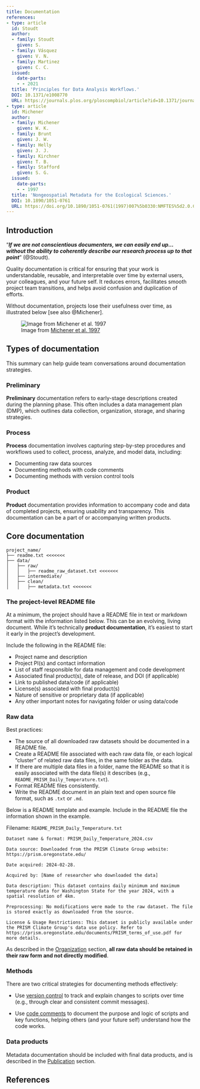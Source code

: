 ```yaml
---
title: Documentation
references:
- type: article
  id: Stoudt
  author:
  - family: Stoudt
    given: S.
  - family: Vásquez
    given: V. N.
  - family: Martinez
    given: C. C.
  issued:
    date-parts:
    - - 2021
  title: 'Principles for Data Analysis Workflows.'
  DOI: 10.1371/e1008770
  URL: https://journals.plos.org/ploscompbiol/article?id=10.1371/journal.pcbi.1008770
- type: article
  id: Michener
  author:
  - family: Michener
    given: W. K.
  - family: Brunt
    given: J. W.
  - family: Helly
    given: J. J.
  - family: Kirchner
    given: T. B.
  - family: Stafford
    given: S. G.
  issued:
    date-parts:
    - - 1997
  title: 'Nongeospatial Metadata for the Ecological Sciences.'
  DOI: 10.1890/1051-0761
  URL: https://doi.org/10.1890/1051-0761(1997)007%5b0330:NMFTES%5d2.0.CO;2
---
```


## Introduction

“*__If we are not conscientious documenters, we can easily end up… without the ability to coherently describe our research process up to that point__*” (@Stoudt). 

Quality documentation is critical for ensuring that your work is understandable, reusable, and interpretable over time by external users, your colleagues, and your future self. It reduces errors, facilitates smooth project team transitions, and helps avoid confusion and duplication of efforts. 

Without documentation, projects lose their usefulness over time, as illustrated below [see also @Michener].

![Image from [Michener et al. 1997](https://doi.org/10.1890/1051-0761(1997)007%5b0330:NMFTES%5d2.0.CO;2)](../../images/information_loss.png)

## Types of documentation

This summary can help guide team conversations around documentation strategies.

### Preliminary

__Preliminary__ documentation refers to early-stage descriptions created during the planning phase. This often includes a data management plan (DMP), which outlines data collection, organization, storage, and sharing strategies. 

### Process 

__Process__ documentation involves capturing step-by-step procedures and workflows used to collect, process, analyze, and model data, including:

* Documenting raw data sources
* Documenting methods with code comments
* Documenting methods with version control tools

### Product 

__Product__ documentation provides information to accompany code and data of completed projects, ensuring usability and transparency. This documentation can be a part of or accompanying written products.

## Core documentation 

``` 
project_name/
├── readme.txt <<<<<<<
├── data/
│   ├── raw/
│   │   ├── readme_raw_dataset.txt <<<<<<<
│   ├── intermediate/
│   ├── clean/
│   │   ├── metadata.txt <<<<<<<
```

### The project-level README file {#project-readme}

At a minimum, the project should have a README file in text or markdown format with the information listed below. This can be an evolving, living document. While it's technically __product documentation__, it's easiest to start it early in the project's development. 

Include the following in the README file:

* Project name and description
* Project PI(s) and contact information
* List of staff responsible for data management and code development
* Associated final product(s), date of release, and DOI (if applicable)
* Link to published data/code (if applicable)
* License(s) associated with final product(s)
* Nature of sensitive or proprietary data (if applicable)
* Any other important notes for navigating folder or using data/code

### Raw data{#rawdatadoc}


Best practices:

* The source of all downloaded raw datasets should be documented in a README file.
* Create a README file associated with each raw data file, or each logical "cluster" of related raw data files, in the same folder as the data.
* If there are multiple data files in a folder, name the README so that it is easily associated with the data file(s) it describes (e.g., `README_PRISM_Daily_Temperature.txt`).
* Format README files consistently.
* Write the README document in an plain text and open source file format, such as `.txt` or `.md`.

Below is a README template and example. Include in the README file the information shown in the example.

Filename: `README_PRISM_Daily_Temperature.txt`
```
Dataset name & format: PRISM_Daily_Temperature_2024.csv

Data source: Downloaded from the PRISM Climate Group website: https://prism.oregonstate.edu/ 

Date acquired: 2024-02-28.

Acquired by: [Name of researcher who downloaded the data]

Data description: This dataset contains daily minimum and maximum temperature data for Washington State for the year 2024, with a spatial resolution of 4km.

Preprocessing: No modifications were made to the raw dataset. The file is stored exactly as downloaded from the source.

License & Usage Restrictions: This dataset is publicly available under the PRISM Climate Group's data use policy. Refer to https://prism.oregonstate.edu/documents/PRISM_terms_of_use.pdf for more details.
```

::: {.callout-note}
As described in the [Organization](../data-management/organization.qmd) section, __all raw data should be retained in their raw form and not directly modified__.
:::

### Methods

There are two critical strategies for documenting methods effectively:

* Use [version control](../version-control/index.qmd) to track and explain changes to scripts over time (e.g., through clear and consistent commit messages).

* Use [code comments](../software/index.qmd) to document the purpose and logic of scripts and key functions, helping others (and your future self) understand how the code works.

### Data products

Metadata documentation should be included with final data products, and is described in the [Publication](../data-management/publication.qmd#metadata) section.

## References